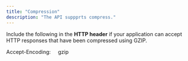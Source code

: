 ```yaml
---
title: "Compression"
description: "The API suppprts compress."
---
```


Include the following in the **HTTP header** if your application can accept HTTP responses that have been compressed using GZIP.

Accept-Encoding:     gzip